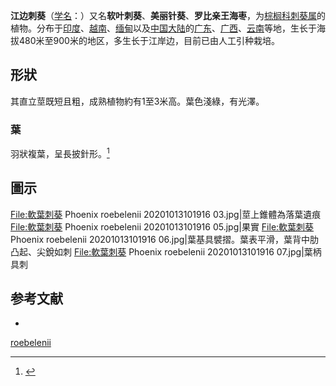 {{Speciesbox
| status = ne
| status_system = iucn3.1
| image =Starr_070124-3839_Phoenix_roebelenii.jpg
| taxon = Phoenix roebelenii
| authority = {{link-es|O'Brien|James O'Brien}}, 1889
}}
{{Commonscat|Phoenix roebelenii}}

'''江边刺葵'''（[[学名|学名]]：{{lang|la|''Phoenix roebelenii''}}）又名'''软叶刺葵'''、'''美丽针葵'''、'''罗比亲王海枣'''，为[[棕榈科|棕榈科]][[刺葵属|刺葵属]]的植物。分布于[[印度|印度]]、[[越南|越南]]、[[缅甸|缅甸]]以及[[中国大陆|中国大陆]]的[[广东|广东]]、[[广西|广西]]、[[云南|云南]]等地，生长于海拔480米至900米的地区，多生长于江岸边，目前已由人工引种栽培。
==形狀==
其直立莖既短且粗，成熟植物約有1至3米高。葉色淺綠，有光澤。
===葉===
羽狀複葉，呈長披針形。<ref>{{Cite web|url=http://163.27.159.5/sfs3/modules/tkjh_plant/sp1.htm|title=自強樓前庭的精靈|accessdate=2017-05-10|author=|date=|work=土庫國中校園植物精靈|publisher=雲林縣土庫國中}}</ref>

== 圖示 ==
<gallery>
File:軟葉刺葵 Phoenix roebelenii 20201013101916 03.jpg|莖上錐體為落葉遺痕
File:軟葉刺葵 Phoenix roebelenii 20201013101916 05.jpg|果實
File:軟葉刺葵 Phoenix roebelenii 20201013101916 06.jpg|葉基具襞摺。葉表平滑，葉背中肋凸起、尖銳如刺
File:軟葉刺葵 Phoenix roebelenii 20201013101916 07.jpg|葉柄具刺
</gallery>

== 参考文献 ==
<div class="references-small">
* {{cite web| url =http://www.bioinfo.cn/db05/KmzwSpecies.php?action=view&id=15409| title =江边刺葵| work =《中国高等植物数据库全库》| publisher =中国科学院微生物研究所| author =昆明植物研究所| accessdate =2009-02-24| deadurl =yes| archiveurl =https://web.archive.org/web/20160305011612/http://www.bioinfo.cn/db05/KmzwSpecies.php?action=view&id=15409| archivedate =2016-03-05}}
</div>

{{taxonbar}}

[[Category:刺葵属|roebelenii]]


{{植物小作品}}